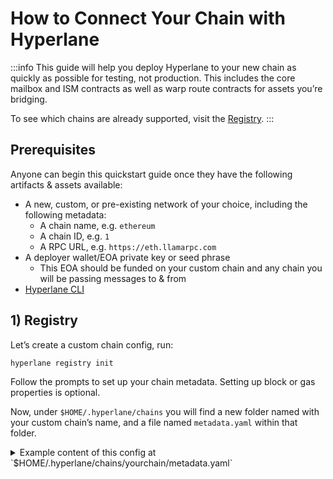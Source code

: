 # How to Connect Your Chain with Hyperlane

:::info
This guide will help you deploy Hyperlane to your new chain as quickly as possible for testing, not production. This includes the core mailbox and ISM contracts as well as warp route contracts for assets you’re bridging.

To see which chains are already supported, visit the [Registry](https://github.com/hyperlane-xyz/hyperlane-registry/tree/main/chains).
:::

## Prerequisites

Anyone can begin this quickstart guide once they have the following artifacts & assets available:
- A new, custom, or pre-existing network of your choice, including the following metadata:
    - A chain name, e.g. `ethereum`
    - A chain ID, e.g. `1`
    - A RPC URL, e.g. `https://eth.llamarpc.com`
- A deployer wallet/EOA private key or seed phrase
    - This EOA should be funded on your custom chain and any chain you will be passing messages to & from
- [Hyperlane CLI](/docs/reference/cli.mdx)

## 1) Registry

Let’s create a custom chain config, run:

```bash
hyperlane registry init
```

Follow the prompts to set up your chain metadata. Setting up block or gas properties is optional.

Now, under `$HOME/.hyperlane/chains` you will find a new folder named with your custom chain’s name, and a file named `metadata.yaml` within that folder.

<details> 
  <summary>
    Example content of this config at `$HOME/.hyperlane/chains/yourchain/metadata.yaml`
  </summary>

   ```yaml
    # yaml-language-server: $schema=../schema.json
    blockExplorers:
      - apiUrl: https://explorer.yourchain.com/api
        apiKey: XXXX # helpful to avoid rate limiting on the contract verification API
        family: etherscan #explorer you're using, also supporting routescan or blockscout
        name: Chainscan
        url: https://explorer.yourchain.com
    chainId: 171717
    displayName: Chain Name
    domainId: 171717
    isTestnet: true # optional
    name: yourchain
    nativeToken:
      name: Ether
      symbol: ETH
      decimals: 18
    protocol: ethereum
    rpcUrls:
      - http: https://hyper-lane-docs.rpc.caldera.xyz/http
    ```
</details>

## 2) Core

Next, let’s configure, deploy and test your custom chain’s core contracts.

### Initialize configuration

1. From your local environment, set the private key or seed phrase of your funded deployer address to `HYP_KEY`. For example: `export HYP_KEY='<YOUR_PRIVATE_KEY>'`
2. From the same terminal instance, run:
    
  ```bash
  hyperlane core init
  ```
<details>
  <summary>
    The deployment config will be written to `./configs/core-config.yaml`
  </summary>
  
  ```yaml
  owner: "0x16F4898F47c085C41d7Cc6b1dc72B91EA617dcBb"
  defaultIsm:
    type: trustedRelayerIsm
    relayer: "0x16F4898F47c085C41d7Cc6b1dc72B91EA617dcBb"
  defaultHook:
    type: merkleTreeHook
  requiredHook:
    owner: "0x16F4898F47c085C41d7Cc6b1dc72B91EA617dcBb"
    type: protocolFee
    beneficiary: "0x16F4898F47c085C41d7Cc6b1dc72B91EA617dcBb"
    maxProtocolFee: "100000000000000000"
    protocolFee: "0"
  ```
    
</details>


### Deploy contracts

To deploy contracts, run:

```bash
hyperlane core deploy
```

Use the arrows and enter to select your custom chain from the bottom of the mainnet list. 
It will take a few minutes for all contracts to deploy.
<details> 
  <summary>
    Under `$HOME/.hyperlane/chains` you will find a new folder named with your custom chain’s name, and a file named `addresses.yaml` within that folder
  </summary>
  ```yaml
    staticMerkleRootMultisigIsmFactory: "0x6906cb4741d3E2322E9f9aA645DfC8AB6F122c47"
    staticMessageIdMultisigIsmFactory: "0x3CE97a32d9C8294691cBd2baC09B078EDa75c429"
    staticAggregationIsmFactory: "0x81f969fDBF48278Ce09685Ce48e03388B6785aF4"
    staticAggregationHookFactory: "0x3d864A3c25F61E3c3A7d02e980453A6E1f0a92A6"
    domainRoutingIsmFactory: "0xC4c01f7B03f0fFa77A0265C600dEF7Ad28BCa5A2"
    proxyAdmin: "0xABb7175d5F123172E7B7Fa467CC9fE4C2FEdb942"
    mailbox: "0x5F58d75A9caDE4e2b191313223978dF049f93b81"
    interchainAccountRouter: "0x43c0745b0dE9Cb780816a24ddE63d79Ca99B5dE8"
    interchainAccountIsm: "0x9C96dC8f4257413225d6B5C47d1afbafc39B269F"
    validatorAnnounce: "0xE3bd39BF92DB385dE6313D6070b035bD934378CB"
    testRecipient: "0xa58462b1943Be1469Ed58db690C78583BA34Fd2E"
    ```
</details>
    
### Send test message

To send a test message, run:

```bash
hyperlane send message --relay
```
:::info
Currently core self-relay only works **from Holesky** **to your custom chain**. When dispatch is successful, you should see that the message was self-relayed!

Support in the CLI for other origin chains is being added; chains that are not supported will output `Error: No fallback hook config found`.
:::


:::note
**🎉 Congrats! You have successfully sent a message to your custom chain**
:::


## 3) Warp Route

Now that you have a Hyperlane mailbox and core contracts on your chain, it’s time to set up token bridging between your chain and any other Hyperlane chain. 

Continue on to the [Deploy a Warp Route](/docs/guides/deploy-warp-route.mdx) docs for more details.

## 4) Submit to Registry

If you want other chains to connect with you as well as to take this to production, make a registry PR. 

### Ensure complete info
Make sure your metadata is complete:
- add a `logo.svg` file inside the folder
- include `Deployer` information identifying the team deploying
- indicate `isTestnet` `true` if the chain is testnet
-  add the api url `gnosisSafeTransactionServiceUrl` if you have a gnosis safe service
- lint the yaml files and order alphabetically

### Commit to Github

First, navigate to your local instance of the registry and commit changes

```bash
cd ~/.hyperlane && git init && git add . && git commit
```

Then, sync local registry with canonical registry

```bash
git remote add canonical git@github.com:hyperlane-xyz/hyperlane-registry.git
git pull canonical main --rebase
```

Finally, push local registry to github fork and submit a PR. Please include a [changeset](https://github.com/changesets/changesets/blob/main/docs/adding-a-changeset.md) in your PR.

:::note
**Congrats! You have successfully deployed Hyperlane to your chain and added your work to the Hyperlane registry**

Thank you for contributing to the future of permissionless interop 🫡
:::

### Take to Production
#### Community-Run Infra
As a public good, a core dev team for Hyperlane - Abacus Works - can help take your mainnet chain to production free of charge. Feel free to request this in your PR, new chain batches are added every two weeks.

This includes running a relayer connecting your chain to the network, adding your chain to the [Explorer](https://explorer.hyperlane.xyz/), and running one of the validators in your chain's default validator set. There is no ongoing cost or lock-in - at any time you can choose to migrate your relayer to a self-hosted option or change your validator set. 

#### Self-Host Infra
Chains with devops experience, like Stride, choose to run their own relayer. While this does have some operations burden, this allows them to add new chains even faster at their pace. In addition, they can choose to set or subsidize the interchain gas costs related to relaying. See the [Operate](/docs/operate/relayer/run-relayer.mdx) docs for more information.
